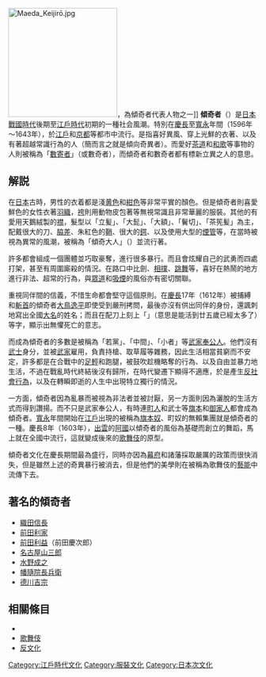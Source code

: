 [[File:Maeda_Keijirō.jpg|220px]]，為傾奇者代表人物之一]]
'''傾奇者'''（{{Jpn|j=かぶき者 / 傾奇者 / 歌舞伎者|hg=かぶきもの|rm=Kabukimono}}）是[[日本戰國時代|日本戰國時代]]後期至[[江戶時代|江戶時代]]初期的一種社会風潮。特別在[[慶長|慶長]]至[[寬永|寬永]]年間（1596年～1643年），於[[江戶|江戶]]和[[京都|京都]]等都市中流行。是指喜好異風、穿上光鮮的衣著、以及有著超越常識行為的人（簡而言之就是傾向奇異者）。而愛好[[茶道|茶道]]和[[和歌|和歌]]等事物的人則被稱為「[[數寄者|數寄者]]」（或數奇者），而傾奇者和數奇者都有標新立異之人的意思。

== 解説 ==
在[[日本|日本]]古時，男性的衣着都是淺[[黄色|黄色]]和[[紺色|紺色]]等非常平實的顏色。但是傾奇者則喜愛鮮色的女性衣著[[羽織|羽織]]，[[袴_(和服)|袴]]則用動物皮包著等無視常識且非常華麗的服裝。其他的有愛用天鵝絨製的[[襟|襟]]，髮型以「立髪」、「大髭」、「大額」、「鬢切」、「茶筅髪」為主，配戴很大的刀、[[脇差|脇差]]、朱紅色的[[鞘|鞘]]、很大的[[鍔|鍔]]、以及使用大型的[[煙管|煙管]]等，在當時被視為異常的風潮，被稱為「傾奇大人」（{{lang|ja|かぶきたるさま}}）並流行著。

許多都會組成一個團體並巧取豪奪，進行很多暴行。而且會炫耀自己的武勇而四處打架，甚至有周圍廝殺的情況。在路口中比劍、[[相撲|相撲]]、[[跳舞|跳舞]]等，喜好在熱鬧的地方進行非法、超常的行為，與[[眾道|眾道]]和[[吸煙|吸煙]]的風俗亦有密切關聯。

重視同伴間的信義，不惜生命都會堅守這個原則。在[[慶長|慶長]]17年（1612年）被捕縛和[[斬首|斬首]]的傾奇者[[大鳥逸平|大鳥逸平]]即使受到嚴刑拷問，最後亦沒有供出同伴的身份，還諷刺地寫出全國[[大名_(稱謂)|大名]]的姓名；而且在配刀上刻上「{{lang|ja|廿五まで　生き過ぎたりや　一兵衛}}」（意思是能活到廿五歲已經太多了）等字，顯示出無懼死亡的意志。

而成為傾奇者的多數是被稱為「若黨」、「中間」、「小者」等[[武家奉公人|武家奉公人]]。他們沒有[[武士_(日本)|武士]]身分，並被[[武家|武家]]雇用，負責持槍、取草履等雜務，因此生活相當貧窮而不安定，許多都是在合戰中的[[足輕|足輕]]和跑腿，被鼓吹趁機略奪的行為、以及自由並暴力地生活，不過在戰亂時代終結後沒有歸所，在時代變遷下顯得不適應，於是產生[[反社會行為|反社會行為]]，以及在轉瞬即逝的人生中出現特立獨行的情況。

一方面，傾奇者因為亂暴而被視為非法者並被討厭，另一方面則因為灑脫的生活方式而得到讚揚。而不只是武家奉公人，有時連[[町人|町人]]和武士等[[旗本|旗本]]和[[御家人|御家人]]都會成為傾奇者。[[寬永|寬永]]年間開始在[[江戶|江戶]]出現的被稱為[[旗本奴|旗本奴]]、町奴的無賴集團就是傾奇者的一種。慶長8年（1603年），[[出雲|出雲]]的[[阿國|阿國]]以傾奇者的風俗為基礎而創立的舞蹈，馬上就在全國中流行，這就變成後來的[[歌舞伎|歌舞伎]]的原型。

傾奇者文化在慶長期間最為盛行，同時亦因為[[幕府|幕府]]和諸藩採取嚴厲的政策而很快消失，但是雖然上述的奇異暴行被消去，但是他們的美學則在被稱為歌舞伎的[[藝能|藝能]]中流傳下去。

== 著名的傾奇者 ==
* [[織田信長|織田信長]]
* [[前田利家|前田利家]]
* [[前田利益|前田利益]]（前田慶次郎）
* [[名古屋山三郎|名古屋山三郎]]
* [[水野成之|水野成之]]
* [[幡隨院長兵衛|幡隨院長兵衛]]
* [[德川吉宗|德川吉宗]]

== 相關條目 ==
* {{link-ja|ばさら|ばさら|ばさら}}
* [[歌舞伎|歌舞伎]]
* [[反文化|反文化]]
{{DEFAULTSORT:Kabukimono}}
[[Category:江戶時代文化|Category:江戶時代文化]]
[[Category:服裝文化|Category:服裝文化]]
[[Category:日本次文化|Category:日本次文化]]